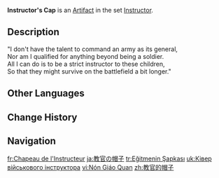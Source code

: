 {{Artifact Infobox
|image = Item Instructor's Cap.png
|set   = Instructor
|piece = Circlet of Logos
}}
{{Description|A standard-issue honorary instructor's cap, only granted to those who turn down a promotion.}}
'''Instructor's Cap''' is an [[Artifact]] in the set [[Instructor]].

==Description==
"I don't have the talent to command an army as its general,<br>Nor am I qualified for anything beyond being a soldier.<br>All I can do is to be a strict instructor to these children,<br>So that they might survive on the battlefield a bit longer."

==Other Languages==
{{Other Languages
|en      = Instructor's Cap
|zhs     = 教官的帽子
|zhs_rm  = Jiàoguān de Màozi
|zht     = 教官的帽子
|zht_rm  = Jiàoguān de Màozi
|zh_tl   = Instructor's Headgear
|ja      = 教官の帽子
|ja_rm   = Kyoukan no Boushi
|ja_tl   = Instructor's Cap
|ko      = 교관의 모자
|ko_rm   = Gyogwan-ui Moja
|ko_tl   = Instructor's Cap
|es      = Gorra del Instructor
|es_tl   = Cap of the Instructor
|fr      = Chapeau de l'Instructeur
|fr_tl   = Hat of Instructor
|ru      = Кепка инструктора
|ru_tl   = Instructor's Billed Cap
|th      = Instructor's Cap
|vi      = Nón Giáo Quan
|vi_tl   = Instructor's Hat
|de      = Ausbilderhut
|de_tl   = Instructor's Hat
|id      = Instructor's Cap
|pt      = Chapéu de Instrutor
|pt_tl   = 
|tr      = Eğitmenin Şapkası
|tr_tl   = Instructor's Cap
|it      = Cappello dell'istruttore
|it_tl   = Instructor's Cap
}}

==Change History==
{{Change History|1.0}}

==Navigation==
{{Artifact Set Navbox|Instructor}}

[[fr:Chapeau de l'Instructeur]]
[[ja:教官の帽子]]
[[tr:Eğitmenin Şapkası]]
[[uk:Ківер військового інструктора]]
[[vi:Nón Giáo Quan]]
[[zh:教官的帽子]]